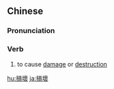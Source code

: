 {{also|损坏}}
==Chinese==
{{zh-forms|s=损坏}}

===Pronunciation===
{{zh-pron
|m=sǔnhuài
|c=syun2 waai6
|mn=qz,xm,zz:sún-hoāi
|cat=v
}}

===Verb===
{{zh-verb}}

# to cause [[damage]] or [[destruction]]

[[hu:損壞]]
[[ja:損壞]]
